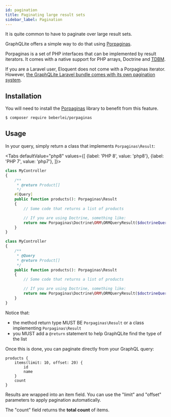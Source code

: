 ```yaml
---
id: pagination
title: Paginating large result sets
sidebar_label: Pagination
---
```


It is quite common to have to paginate over large result sets.

GraphQLite offers a simple way to do that using [Porpaginas](https://github.com/beberlei/porpaginas).

Porpaginas is a set of PHP interfaces that can be implemented by result iterators. It comes with a native support for
PHP arrays, Doctrine and [TDBM](https://thecodingmachine.github.io/tdbm/doc/limit_offset_resultset.html).

<div class="alert alert--warning">If you are a Laravel user, Eloquent does not come with a Porpaginas
iterator. However, <a href="laravel-package-advanced">the GraphQLite Laravel bundle comes with its own pagination system</a>.</div>

## Installation

You will need to install the [Porpaginas](https://github.com/beberlei/porpaginas) library to benefit from this feature.

```bash
$ composer require beberlei/porpaginas
```

## Usage

In your query, simply return a class that implements `Porpaginas\Result`:

<Tabs
  defaultValue="php8"
  values={[
    {label: 'PHP 8', value: 'php8'},
    {label: 'PHP 7', value: 'php7'},
  ]}>
  <TabItem value="php8">

```php
class MyController
{
    /**
     * @return Product[]
     */
    #[Query]
    public function products(): Porpaginas\Result
    {
        // Some code that returns a list of products

        // If you are using Doctrine, something like:
        return new Porpaginas\Doctrine\ORM\ORMQueryResult($doctrineQuery);
    }
}
```

  </TabItem>
  <TabItem value="php7">

```php
class MyController
{
    /**
     * @Query
     * @return Product[]
     */
    public function products(): Porpaginas\Result
    {
        // Some code that returns a list of products

        // If you are using Doctrine, something like:
        return new Porpaginas\Doctrine\ORM\ORMQueryResult($doctrineQuery);
    }
}
```

  </TabItem>
</Tabs>

Notice that:

- the method return type MUST BE `Porpaginas\Result` or a class implementing `Porpaginas\Result`
- you MUST add a `@return` statement to help GraphQLite find the type of the list

Once this is done, you can paginate directly from your GraphQL query:

```
products {
    items(limit: 10, offset: 20) {
        id
        name
    }
    count
}
```

Results are wrapped into an item field. You can use the "limit" and "offset" parameters to apply pagination automatically.

The "count" field returns the **total count** of items.
